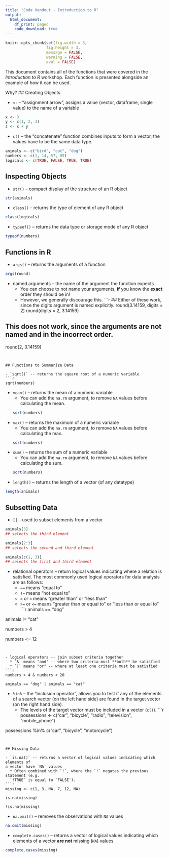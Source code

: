 ```yaml
---
title: "Code Handout - Introduction to R"
output:
  html_document:
    df_print: paged
    code_download: true
---
```


```r
knitr::opts_chunk$set(fig.width = 3, 
                  fig.height = 3, 
                  message = FALSE, 
                  warning = FALSE,
                  eval = FALSE)

```

This document contains all of the functions that were covered in the 
_Introduction to R_ workshop. Each function is presented alongside an example of
how it can be used. 

Why?
## Creating Objects 

- `<-` -- "assignment arrow", assigns a value (vector, dataframe, single value)
to the name of a variable 
```r

x <- 3
y <- c(1, 2, 3)
z <- x + y
```

- `c()` -- the "concatenate" function combines inputs to form a vector, the 
values have to be the same data type. 
```r
animals <- c("bird", "cat", "dog")
numbers <- c(1, 14, 57, 89)
logicals <- c(TRUE, FALSE, TRUE, TRUE)
```


## Inspecting Objects

- `str()` -- compact display of the structure of an R object 
```r
str(animals)
```

- `class()` -- returns the type of element of any R object
```r
class(logicals)
```

- `typeof()` -- returns the data type or storage mode of any R object
```r
typeof(numbers)
```


## Functions in R 

- `args()` -- returns the arguments of a function
```r
args(round)
```

- named arguments -- the name of the argument the function expects
  * You can choose to not name your arguments, __if__ you know the __exact__ 
  order they should be in! 
  * However, we generally discourage this.
```r
## Either of these work, since the digits argument is named explicitly.
round(3.14159, digits = 2)
round(digits = 2, 3.14159)

## This does not work, since the arguments are not named and in the incorrect order. 
round(2, 3.14159)
```


## Functions to Summarize Data

- `sqrt()` -- returns the square root of a numeric variable
```r
sqrt(numbers)
```

- `mean()` -- returns the mean of a numeric variable
  * You can add the `na.rm` argument, to remove `NA` values before calculating 
  the mean.
```r
sqrt(numbers)
```

- `max()` -- returns the maximum of a numeric variable
  * You can add the `na.rm` argument, to remove `NA` values before calculating 
  the max.
```r
sqrt(numbers)
```

- `sum()` -- returns the sum of a numeric variable
  * You can add the `na.rm` argument, to remove `NA` values before calculating 
  the sum.
```r
sqrt(numbers)
```

- `length()` -- returns the length of a vector (of any datatype)
```r
length(animals)
```


## Subsetting Data

- `[]` -- used to subset elements from a vector
```r
animals[3]
## selects the third element

animals[2:3]
## selects the second and third element

animals[c(1, 3)]
## selects the first and third element
```

- relational operators -- return logical values indicating where a relation is 
satisfied. The most commonly used logical operators for data analysis are as follows:
  * `==` means "equal to"
  * `!=` means "not equal to"
  * `>` or `<` means "greater than" or "less than"
  * `>=` or `<=` means "greater than or equal to" or "less than or equal to"
```r
animals == "dog"

animals != "cat"

numbers > 4

numbers <= 12
```


- logical operators -- join subset criteria together 
  * `&` means "and" -- where two criteria must **both** be satisfied
  * `|` means "or" -- where at least one criteria must be satisfied
```r
numbers > 4 & numbers < 20

animals == "dog" | animals == "cat"
```
  

- `%in%` -- the "inclusion operator", allows you to test if any of the elements
of a search vector (on the left hand side) are found in the target vector (on
the right hand side). 
  * The levels of the target vector must be included in a vector (`c()`). 
```r
possessions <- c("car", "bicycle", "radio", "television", "mobile_phone")

possessions %in% c("car", "bicycle", "motorcycle")
```


## Missing Data 

- `is.na()` -- returns a vector of logical values indicating which elements of 
a vector have `NA` values
  * Often combined with `!`, where the `!` negates the previous statement (e.g. 
  `!TRUE` is equal to `FALSE`). 
```r
missing <- c(1, 3, NA, 7, 12, NA)

is.na(missing)

!is.na(missing)
```

- `na.omit()` -- removes the observations with `NA` values
```r
na.omit(missing)
```

- `complete.cases()` -- returns a vector of logical values indicating which
elements of a vector **are not** missing (`NA`) values
```r
complete.cases(missing)
```

